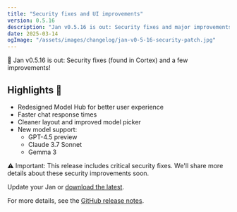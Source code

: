```yaml
---
title: "Security fixes and UI improvements"
version: 0.5.16
description: "Jan v0.5.16 is out: Security fixes and major improvements to Model Hub and chat experience"
date: 2025-03-14
ogImage: "/assets/images/changelog/jan-v0-5-16-security-patch.jpg"
---
```



<ChangelogHeader title="Jan v0.5.16: Security fixes and UI improvements" date="2025-03-14" ogImage="/assets/images/changelog/jan-v0-5-16-security-patch.jpg" />

👋 Jan v0.5.16 is out: Security fixes (found in Cortex) and a few improvements!

## Highlights 🎉

- Redesigned Model Hub for better user experience
- Faster chat response times
- Cleaner layout and improved model picker
- New model support:
  - GPT-4.5 preview
  - Claude 3.7 Sonnet
  - Gemma 3

⚠️ Important: This release includes critical security fixes. We'll share more details about these security improvements soon.

Update your Jan or [download the latest](https://jan.ai/).

For more details, see the [GitHub release notes](https://github.com/janhq/jan/releases/tag/v0.5.16).
